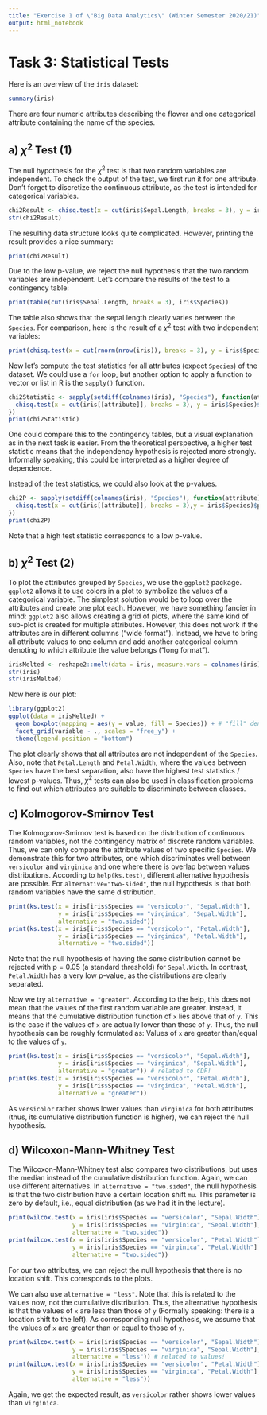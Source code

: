 ```yaml
---
title: "Exercise 1 of \"Big Data Analytics\" (Winter Semester 2020/21)"
output: html_notebook
---
```


# Task 3: Statistical Tests

Here is an overview of the `iris` dataset:

```r
summary(iris)
```

There are four numeric attributes describing the flower and one categorical attribute containing the name of the species.

## a) $\chi^2$ Test (1)

The null hypothesis for the $\chi^2$ test is that two random variables are independent.
To check the output of the test, we first run it for one attribute.
Don't forget to discretize the continuous attribute, as the test is intended for categorical variables.

```r
chi2Result <- chisq.test(x = cut(iris$Sepal.Length, breaks = 3), y = iris$Species)
str(chi2Result)
```

The resulting data structure looks quite complicated.
However, printing the result provides a nice summary:

```r
print(chi2Result)
```

Due to the low p-value, we reject the null hypothesis that the two random variables are independent.
Let's compare the results of the test to a contingency table:

```r
print(table(cut(iris$Sepal.Length, breaks = 3), iris$Species))
```

The table also shows that the sepal length clearly varies between the `Species`.
For comparison, here is the result of a $\chi^2$ test with two independent variables:

```r
print(chisq.test(x = cut(rnorm(nrow(iris)), breaks = 3), y = iris$Species))
```

Now let's compute the test statistics for all attributes (expect `Species`) of the dataset.
We could use a `for` loop, but another option to apply a function to vector or list in R is the `sapply()` function.

```r
chi2Statistic <- sapply(setdiff(colnames(iris), "Species"), function(attribute) {
  chisq.test(x = cut(iris[[attribute]], breaks = 3), y = iris$Species)$statistic
})
print(chi2Statistic)
```

One could compare this to the contingency tables, but a visual explanation as in the next task is easier.
From the theoretical perspective, a higher test statistic means that the independency hypothesis is rejected more strongly.
Informally speaking, this could be interpreted as a higher degree of dependence.

Instead of the test statistics, we could also look at the p-values.

```r
chi2P <- sapply(setdiff(colnames(iris), "Species"), function(attribute) {
  chisq.test(x = cut(iris[[attribute]], breaks = 3),y = iris$Species)$p.value
})
print(chi2P)
```
Note that a high test statistic corresponds to a low p-value.

## b) $\chi^2$ Test (2)

To plot the attributes grouped by `Species`, we use the `ggplot2` package.
`ggplot2` allows it to use colors in a plot to symbolize the values of a categorical variable.
The simplest solution would be to loop over the attributes and create one plot each.
However, we have something fancier in mind:
`ggplot2` also allows creating a grid of plots, where the same kind of sub-plot is created for multiple attributes.
However, this does not work if the attributes are in different columns ("wide format").
Instead, we have to bring all attribute values to one column and add another categorical column denoting to which attribute the value belongs ("long format").

```r
irisMelted <- reshape2::melt(data = iris, measure.vars = colnames(iris)[1:4])
str(iris)
str(irisMelted)
```

Now here is our plot:

```r
library(ggplot2)
ggplot(data = irisMelted) +
  geom_boxplot(mapping = aes(y = value, fill = Species)) + # "fill" denotes the fill color
  facet_grid(variable ~ ., scales = "free_y") +
  theme(legend.position = "bottom")
```

The plot clearly shows that all attributes are not independent of the `Species`.
Also, note that `Petal.Length` and `Petal.Width`, where the values between `Species` have the best separation, also have the highest test statistics / lowest p-values.
Thus, $\chi^2$ tests can also be used in classification problems to find out which attributes are suitable to discriminate between classes.

## c) Kolmogorov-Smirnov Test

The Kolmogorov-Smirnov test is based on the distribution of continuous random variables, not the contingency matrix of discrete random variables.
Thus, we can only compare the attribute values of two specific `Species`.
We demonstrate this for two attributes, one which discriminates well between `versicolor` and `virginica` and one where there is overlap between values distributions.
According to `help(ks.test)`, different alternative hypothesis are possible.
For `alternative="two-sided"`, the null hypothesis is that both random variables have the same distribution.

```r
print(ks.test(x = iris[iris$Species == "versicolor", "Sepal.Width"],
              y = iris[iris$Species == "virginica", "Sepal.Width"],
              alternative = "two.sided"))
print(ks.test(x = iris[iris$Species == "versicolor", "Petal.Width"],
              y = iris[iris$Species == "virginica", "Petal.Width"],
              alternative = "two.sided"))
```

Note that the null hypothesis of having the same distribution cannot be rejected with p = 0.05 (a standard threshold) for `Sepal.Width`.
In contrast, `Petal.Width` has a very low p-value, as the distributions are clearly separated.

Now we try `alternative = "greater"`.
According to the help, this does not mean that the values of the first random variable are greater.
Instead, it means that the cumulative distribution function of `x` lies above that of `y`.
This is the case if the values of `x` are actually lower than those of `y`.
Thus, the null hypothesis can be roughly formulated as:
Values of `x` are greater than/equal to the values of `y`.

```r
print(ks.test(x = iris[iris$Species == "versicolor", "Sepal.Width"],
              y = iris[iris$Species == "virginica", "Sepal.Width"],
              alternative = "greater")) # related to CDF!
print(ks.test(x = iris[iris$Species == "versicolor", "Petal.Width"],
              y = iris[iris$Species == "virginica", "Petal.Width"],
              alternative = "greater"))
```

As `versicolor` rather shows lower values than `virginica` for both attributes
(thus, its cumulative distribution function is higher),
we can reject the null hypothesis.

## d) Wilcoxon-Mann-Whitney Test

The Wilcoxon-Mann-Whitney test also compares two distributions, but uses the median instead of the cumulative distribution function.
Again, we can use different alternatives.
In `alternative = "two.sided"`, the null hypothesis is that the two distribution have a certain location shift `mu`.
This parameter is zero by default, i.e., equal distribution (as we had it in the lecture).

```r
print(wilcox.test(x = iris[iris$Species == "versicolor", "Sepal.Width"],
                  y = iris[iris$Species == "virginica", "Sepal.Width"],
                  alternative = "two.sided"))
print(wilcox.test(x = iris[iris$Species == "versicolor", "Petal.Width"],
                  y = iris[iris$Species == "virginica", "Petal.Width"],
                  alternative = "two.sided"))
```

For our two attributes, we can reject the null hypothesis that there is no location shift.
This corresponds to the plots.

We can also use `alternative = "less"`.
Note that this is related to the values now, not the cumulative distribution.
Thus, the alternative hypothesis is that the values of `x` are less than those of `y`
(Formally speaking: there is a location shift to the left).
As corresponding null hypothesis, we assume that the values of `x` are greater than or equal to those of `y`.

```r
print(wilcox.test(x = iris[iris$Species == "versicolor", "Sepal.Width"],
                  y = iris[iris$Species == "virginica", "Sepal.Width"],
                  alternative = "less")) # related to values!
print(wilcox.test(x = iris[iris$Species == "versicolor", "Petal.Width"],
                  y = iris[iris$Species == "virginica", "Petal.Width"],
                  alternative = "less"))
```

Again, we get the expected result, as `versicolor` rather shows lower values than `virginica`.

